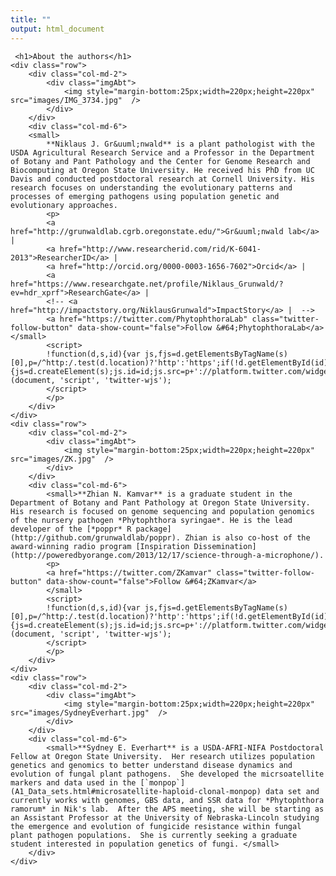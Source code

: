 ```yaml
---
title: ""
output: html_document
---
```

<!-- 
<TABLE Frame=void cellpadding="25" cellspacing = "25">
 <TR>
   <TD VALIGN=TOP><div style="width: 150px" ><img src="images/IMG_3734.jpg" height="400px" width="300px"/></div></TD>
   <TD VALIGN=TOP><small>**Niklaus J. Gr&uuml;nwald** is a plant pathologist with the USDA Agricultural Research Service and a Professor in the Department of Botany and Pant Pathology and the Center for Genome Research and Biocomputing at Oregon State University. He received his PhD from UC Davis and conducted postdoctoral research at Cornell University. His research focuses on understanding the evolutionary patterns and processes of emerging pathogens using population genetic and evolutionary approaches. 
<p><a href="http://grunwaldlab.cgrb.oregonstate.edu/">Gr&uuml;nwald lab</a> | <a href="http://www.researcherid.com/rid/K-6041-2013">ResearcherID</a> | <a href="http://orcid.org/0000-0003-1656-7602">Orcid</a> | <a href="https://www.researchgate.net/profile/Niklaus_Grunwald/?ev=hdr_xprf">ResearchGate</a> | <a href="http://impactstory.org/NiklausGrunwald">ImpactStory</a>
 |   <a href="https://twitter.com/PhytophthoraLab" class="twitter-follow-button" data-show-count="false">Follow @PhytophthoraLab</a>
<script>!function(d,s,id){var js,fjs=d.getElementsByTagName(s)[0],p=/^http:/.test(d.location)?'http':'https';if(!d.getElementById(id)){js=d.createElement(s);js.id=id;js.src=p+'://platform.twitter.com/widgets.js';fjs.parentNode.insertBefore(js,fjs);}}(document, 'script', 'twitter-wjs');</script></p>
</small></TD>
 </TR>
  <TR>
   <TD VALIGN=TOP><div style="width: 150px" ><img src="images/ZK.jpg" height="400px" width="300px"/></div></TD>
   <TD VALIGN=TOP><small>**Zhian N. Kamvar** is a graduate student in the Department of Botany and Pant Pathology at Oregon State University. His research is focused on genome sequencing and population genomics of the nursery pathogen *Phytophthora syringae*. He is the lead developer of the [*poppr* R package](http://github.com/grunwaldlab/poppr). Zhian is also co-host of the award-winning radio program [Inspiration Dissemination](http://poweredbyorange.com/2013/12/17/science-through-a-microphone/). </small></TD>
 </TR>
 <TR>
   <TD VALIGN=TOP><div style="width: 150px" ><img src="images/SydneyEverhart.JPG" height="400px" width="300px"/></div></TD>
   <TD VALIGN=TOP><small>**Sydney E. Everhart** is a USDA-AFRI-NIFA Postdoctoral Fellow at Oregon State University.  Her research utilizes population genetics and genomics to better understand disease dynamics and evolution of fungal plant pathogens.  She developed the micrsoatellite markers and data used in the [`monpop`](Data_sets.html#microsatellite-haploid-clonal-monpop) data set and currently works with genomes, GBS data, and SSR data for *Phytophthora ramorum* in Nik's lab.  After the APS meeting, she will be starting as an Assistant Professor at the University of Nebraska-Lincoln studying the emergence and evolution of fungicide resistance within fungal plant pathogen populations.  She is currently seeking a graduate student interested in population genetics of fungi. </small></TD>
 </TR>
</TABLE>
 -->

<div class="container">
     <h1>About the authors</h1>
    <div class="row">
        <div class="col-md-2">
            <div class="imgAbt">
                <img style="margin-bottom:25px;width=220px;height=220px" src="images/IMG_3734.jpg"  />
            </div>
        </div>
        <div class="col-md-6">
		<small>
            **Niklaus J. Gr&uuml;nwald** is a plant pathologist with the USDA Agricultural Research Service and a Professor in the Department of Botany and Pant Pathology and the Center for Genome Research and Biocomputing at Oregon State University. He received his PhD from UC Davis and conducted postdoctoral research at Cornell University. His research focuses on understanding the evolutionary patterns and processes of emerging pathogens using population genetic and evolutionary approaches. 
			<p>
			<a href="http://grunwaldlab.cgrb.oregonstate.edu/">Gr&uuml;nwald lab</a> | 
			<a href="http://www.researcherid.com/rid/K-6041-2013">ResearcherID</a> | 
			<a href="http://orcid.org/0000-0003-1656-7602">Orcid</a> | 
			<a href="https://www.researchgate.net/profile/Niklaus_Grunwald/?ev=hdr_xprf">ResearchGate</a> | 
			<!-- <a href="http://impactstory.org/NiklausGrunwald">ImpactStory</a> |  -->
			<a href="https://twitter.com/PhytophthoraLab" class="twitter-follow-button" data-show-count="false">Follow &#64;PhytophthoraLab</a> </small>
			<script>
			!function(d,s,id){var js,fjs=d.getElementsByTagName(s)[0],p=/^http:/.test(d.location)?'http':'https';if(!d.getElementById(id)){js=d.createElement(s);js.id=id;js.src=p+'://platform.twitter.com/widgets.js';fjs.parentNode.insertBefore(js,fjs);}}(document, 'script', 'twitter-wjs');
			</script>
			</p>
        </div>
    </div>
    <div class="row">
        <div class="col-md-2">
            <div class="imgAbt">
                <img style="margin-bottom:25px;width=220px;height=220px" src="images/ZK.jpg"  />
            </div>
        </div>
        <div class="col-md-6">
            <small>**Zhian N. Kamvar** is a graduate student in the Department of Botany and Pant Pathology at Oregon State University. His research is focused on genome sequencing and population genomics of the nursery pathogen *Phytophthora syringae*. He is the lead developer of the [*poppr* R package](http://github.com/grunwaldlab/poppr). Zhian is also co-host of the award-winning radio program [Inspiration Dissemination](http://poweredbyorange.com/2013/12/17/science-through-a-microphone/). 
            <p>
            <a href="https://twitter.com/ZKamvar" class="twitter-follow-button" data-show-count="false">Follow &#64;ZKamvar</a>
            </small>
			<script>
			!function(d,s,id){var js,fjs=d.getElementsByTagName(s)[0],p=/^http:/.test(d.location)?'http':'https';if(!d.getElementById(id)){js=d.createElement(s);js.id=id;js.src=p+'://platform.twitter.com/widgets.js';fjs.parentNode.insertBefore(js,fjs);}}(document, 'script', 'twitter-wjs');
			</script>
			</p>
        </div>
    </div>
    <div class="row">
        <div class="col-md-2">
            <div class="imgAbt">
                <img style="margin-bottom:25px;width=220px;height=220px" src="images/SydneyEverhart.jpg"  />
            </div>
        </div>
        <div class="col-md-6">
            <small>**Sydney E. Everhart** is a USDA-AFRI-NIFA Postdoctoral Fellow at Oregon State University.  Her research utilizes population genetics and genomics to better understand disease dynamics and evolution of fungal plant pathogens.  She developed the micrsoatellite markers and data used in the [`monpop`](A1_Data_sets.html#microsatellite-haploid-clonal-monpop) data set and currently works with genomes, GBS data, and SSR data for *Phytophthora ramorum* in Nik's lab.  After the APS meeting, she will be starting as an Assistant Professor at the University of Nebraska-Lincoln studying the emergence and evolution of fungicide resistance within fungal plant pathogen populations.  She is currently seeking a graduate student interested in population genetics of fungi. </small>
        </div>
    </div>
</div>
